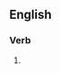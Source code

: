 ==English==

===Verb===
{{head|en|present participle}}

# {{present participle of|validify|lang=en|nocat=1}}